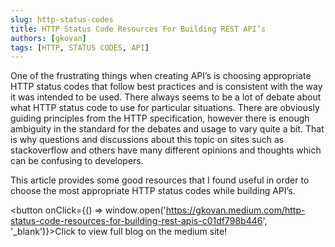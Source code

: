 ```yaml
---
slug: http-status-codes
title: HTTP Status Code Resources For Building REST API’s
authors: [gkovan]
tags: [HTTP, STATUS CODES, API]
---
```


One of the frustrating things when creating API’s is choosing appropriate HTTP status codes that follow best practices and is consistent with the way it was intended to be used. There always seems to be a lot of debate about what HTTP status code to use for particular situations. There are obviously guiding principles from the HTTP specification, however there is enough ambiguity in the standard for the debates and usage to vary quite a bit. That is why questions and discussions about this topic on sites such as stackoverflow and others have many different opinions and thoughts which can be confusing to developers.

This article provides some good resources that I found useful in order to choose the most appropriate HTTP status codes while building API’s.

<button onClick={() => window.open('https://gkovan.medium.com/http-status-code-resources-for-building-rest-apis-c01df798b446', '_blank')}>Click to view full blog on the medium site!</button>

